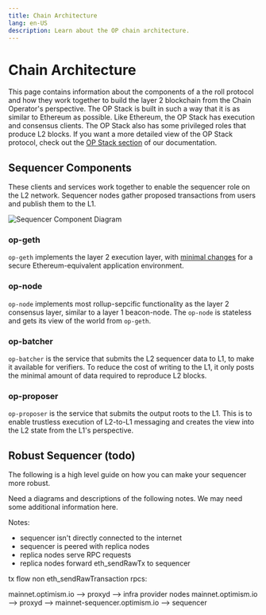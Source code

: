 ```yaml
---
title: Chain Architecture
lang: en-US
description: Learn about the OP chain architecture.
---
```



# Chain Architecture

This page contains information about the components of a the roll protocol and
how they work together to build the layer 2 blockchain from the Chain Operator's
perspective. The OP Stack is built in such a way that it is as similar to 
Ethereum as possible. Like Ethereum, the OP Stack has execution and consensus 
clients. The OP Stack also has some privileged roles that produce L2 blocks.
If you want a more detailed view of the OP Stack protocol, check out the 
[OP Stack section](/stack/getting-started) of our documentation.

## Sequencer Components

These clients and services work together to enable the sequencer role on the L2 network.
Sequencer nodes gather proposed transactions from users and publish them to the L1.

<Image
  src="/img/builders/chain-operators/sequencer-diagram.png"
  alt="Sequencer Component Diagram"
  width={400} 
  height={400} 
/>

### op-geth

`op-geth` implements the layer 2 execution layer, with [minimal changes](https://op-geth.optimism.io/) 
for a secure Ethereum-equivalent application environment.

### op-node

`op-node` implements most rollup-sepcific functionality as the layer 2 
consensus layer, similar to a layer 1 beacon-node. The `op-node` is stateless and gets 
its view of the world from `op-geth`.

### op-batcher

`op-batcher` is the service that submits the L2 sequencer data to L1, to make it available
for verifiers. To reduce the cost of writing to the L1, it only posts the minimal 
amount of data required to reproduce L2 blocks.

### op-proposer

`op-proposer` is the service that submits the output roots to the L1. This is to enable
trustless execution of L2-to-L1 messaging and creates the view into the L2 state from
the L1's perspective.

## Robust Sequencer (todo)

The following is a high level guide on how you can make your sequencer more robust.

Need a diagrams and descriptions of the following notes. We may need some additional
information here.


Notes:
- sequencer isn't directly connected to the internet
- sequencer is peered with replica nodes 
- replica nodes serve RPC requests 
- replica nodes forward eth_sendRawTx to sequencer 

tx flow 
non eth_sendRawTransaction rpcs:

mainnet.optimism.io --> proxyd --> infra provider nodes 
mainnet.optimism.io --> proxyd --> mainnet-sequencer.optimism.io --> sequencer

